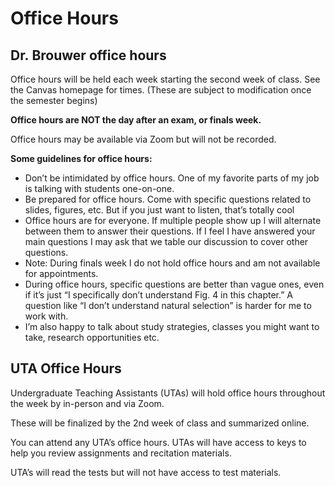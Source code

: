 # Office Hours {#officehours}

## Dr. Brouwer office hours

Office hours will be held each week starting the second week of class.  See the Canvas homepage for times. (These are subject to modification once the semester begins)

**Office hours are NOT the day after an exam, or finals week.**

Office hours may be available via Zoom but will not be recorded.  


**Some guidelines for office hours:**

* Don't be intimidated by office hours.  One of my favorite parts of my job is talking with students one-on-one.
* Be prepared for office hours.  Come with specific questions related to slides, figures, etc.  But if you just want to listen, that's totally cool
* Office hours are for everyone. If multiple people show up I will alternate between them to answer their questions. If I feel I have answered your main questions I may ask that we table our discussion to cover other questions.
* Note: During finals week I do not hold office hours and am not available for appointments.
* During office hours, specific questions are better than vague ones, even if it's just "I specifically don't understand Fig. 4 in this chapter."  A question like "I don't understand natural selection" is harder for me to work with.
* I'm also happy to talk about study strategies, classes you might want to take, research opportunities etc.


## UTA Office Hours

Undergraduate Teaching Assistants (UTAs) will hold office hours throughout the week by in-person and via Zoom. 

These will be finalized by the 2nd week of class and summarized online.

You can attend any UTA's office hours. UTAs will have access to keys to help you review assignments and recitation materials.

UTA's will read the tests but will not have access to test materials.